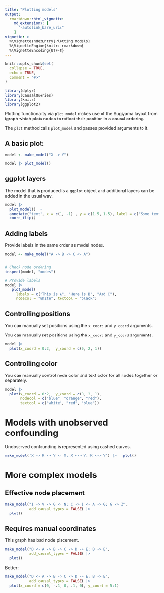 ```yaml
---
title: "Plotting models"
output: 
  rmarkdown::html_vignette:
    md_extensions: [ 
      "-autolink_bare_uris" 
    ]
vignette: >
  %\VignetteIndexEntry{Plotting models}
  %\VignetteEngine{knitr::rmarkdown}
  %\VignetteEncoding{UTF-8}
---
```


```r
knitr::opts_chunk$set(
  collapse = TRUE,
  echo = TRUE,
  comment = "#>"
)

```

```r
library(dplyr)
library(CausalQueries)
library(knitr)
library(ggplot2)

```


Plotting functionality via `plot_model` makes use of the Sugiyama layout from igraph which plots nodes to reflect their position in a causal ordering. 

The `plot` method calls `plot_model` and passes provided arguments to it.

## A basic plot:

```r
model <- make_model("X -> Y")

model |> plot_model()
```

## ggplot layers

The model that is produced is a `ggplot` object and additional layers can be added in the usual way.

```r
model |> 
  plot_model()  + 
  annotate("text", x = c(1, -1) , y = c(1.5, 1.5), label = c("Some text", "Some more text")) + 
  coord_flip()
```


## Adding labels

Provide labels in the same order as model nodes. 

```r
model <- make_model("A -> B -> C <- A") 


# Check node ordering
inspect(model, "nodes")

# Provide labels
model |>
   plot_model(
     labels = c("This is A", "Here is B", "And C"),
     nodecol = "white", textcol = "black")
```

## Controlling  positions

You can manually set positions using the `x_coord` and `y_coord` arguments.

You can manually set positions using the `x_coord` and `y_coord` arguments.

```r
model |> 
  plot(x_coord = 0:2,  y_coord = c(0, 2, 1))
```


## Controlling  color

You can manually control node color and text color for all nodes together or separately.

```r
model |> 
  plot(x_coord = 0:2,  y_coord = c(0, 2, 1), 
       nodecol = c("blue", "orange", "red"),
       textcol = c("white", "red", "blue"))
```

# Models with unobserved confounding

Unobserved confounding is represented using dashed curves.


```r
make_model('X -> K -> Y <- X; X <-> Y; K <-> Y') |>   plot()
```

# More complex models

## Effective node placement

```r
make_model("I -> V -> G <- N; C -> I <- A -> G; G -> Z",
           add_causal_types = FALSE) |> 
  plot() 
```


## Requires manual coordinates

This graph has bad node placement.

```r
make_model("D <- A -> B -> C -> D -> E; B -> E",
           add_causal_types = FALSE) |> 
  plot() 
```

Better:

```r
make_model("D <- A -> B -> C -> D -> E; B -> E",
           add_causal_types = FALSE) |>  
  plot(x_coord = c(0, -.1, 0, .1, 0), y_coord = 5:1) 

```



